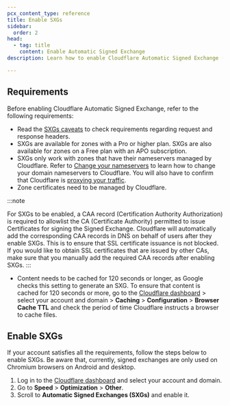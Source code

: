 ```yaml
---
pcx_content_type: reference
title: Enable SXGs
sidebar:
  order: 2
head:
  - tag: title
    content: Enable Automatic Signed Exchange
description: Learn how to enable Cloudflare Automatic Signed Exchange (SXG) for improved content delivery.

---
```



## Requirements

Before enabling Cloudflare Automatic Signed Exchange, refer to the following requirements:

* Read the [SXGs caveats](/speed/optimization/other/signed-exchanges/signed-exchanges-caveats/) to check requirements regarding request and response headers.
* SXGs are available for zones with a Pro or higher plan. SXGs are also available for zones on a Free plan with an APO subscription.
* SXGs only work with zones that have their nameservers managed by Cloudflare. Refer to [Change your nameservers](/dns/zone-setups/full-setup/setup/) to learn how to change your domain nameservers to Cloudflare. You will also have to confirm that Cloudflare is [proxying your traffic](/dns/proxy-status/).
* Zone certificates need to be managed by Cloudflare.

:::note

For SXGs to be enabled, a CAA record (Certification Authority Authorization) is required to allowlist the CA (Certificate Authority) permitted to issue Certificates for signing the Signed Exchange. Cloudflare will automatically add the corresponding CAA records in DNS on behalf of users after they enable SXGs. This is to ensure that SSL certificate issuance is not blocked. If you would like to obtain SSL certificates that are issued by other CAs, make sure that you manually add the required CAA records after enabling SXGs.
:::

* Content needs to be cached for 120 seconds or longer, as Google checks this setting to generate an SXG. To ensure that content is cached for 120 seconds or more, go to the [Cloudflare dashboard](https://dash.cloudflare.com/) > select your account and domain > **Caching** > **Configuration** > **Browser Cache TTL** and check the period of time Cloudflare instructs a browser to cache files.

## Enable SXGs

If your account satisfies all the requirements, follow the steps below to enable SXGs. Be aware that, currently, signed exchanges are only used on Chromium browsers on Android and desktop.

1. Log in to the [Cloudflare dashboard](https://dash.cloudflare.com/) and select your account and domain.
2. Go to **Speed** > **Optimization** > **Other**.
3. Scroll to **Automatic Signed Exchanges (SXGs)** and enable it.

<Render file="configuration-rule-promotion" product="rules" />
